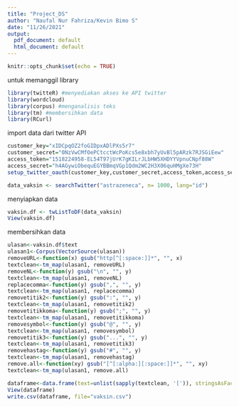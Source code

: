 ```yaml
---
title: "Project_DS"
author: "Naufal Nur Fahriza/Kevin Bimo S"
date: "11/26/2021"
output:
  pdf_document: default
  html_document: default
---
```


```r
knitr::opts_chunk$set(echo = TRUE)
```

untuk memanggil library

```r
library(twitteR) #menyediakan akses ke API twitter
library(wordcloud)
library(corpus) #menganalisis teks
library(tm) #membersihkan data
library(RCurl) 
```

import data dari twitter API

```r
customer_key="xIDCpqOZ2foGIDpxADlPXs5r7"
customer_secret="0NzVwCMfOePCtcctWcPoKcs5e8xbh7yUvBl5pARzk7RJSGiEew"
access_token="1518224958-EL54T97jUrK7gKILrJLbHW5XHDYYVpnuCNpf88W"
access_secret="h4AGywiObequEGYBBmqVGp1Qdm2WC2H3X06quHMgXe73H"
setup_twitter_oauth(customer_key,customer_secret,access_token,access_secret)

data_vaksin <- searchTwitter("astrazeneca", n= 1000, lang="id")
```

menyiapkan data

```r
vaksin.df <- twListToDF(data_vaksin)
View(vaksin.df)

```

membersihkan data

```r
ulasan<-vaksin.df$text
ulasan1<-Corpus(VectorSource(ulasan))
removeURL<-function(x) gsub("http[^[:space:]]*", "", x)
textclean<-tm_map(ulasan1, removeURL)
removeNL<-function(y) gsub("\n", "", y)
textclean<-tm_map(ulasan1, removeNL)
replacecomma<-function(y) gsub(",", "", y)
textclean<-tm_map(ulasan1, replacecomma)
removetitik2<-function(y) gsub(":", "", y)
textclean<-tm_map(ulasan1, removetitik2)
removetitikkoma<-function(y) gsub(";", "", y)
textclean<-tm_map(ulasan1, removetitikkoma)
removesymbol<-function(y) gsub("@", "", y)
textclean<-tm_map(ulasan1, removesymbol)
removetitik3<-function(y) gsub("...", "", y)
textclean<-tm_map(ulasan1, removetitik3)
removehastag<-function(y) gsub("#", "", y)
textclean<-tm_map(ulasan1, removehastag)
remove.all<-function(xy) gsub("[^[:alpha:][:space:]]*", "", xy)
textclean<-tm_map(ulasan1, remove.all)

dataframe<-data.frame(text=unlist(sapply(textclean, '[')), stringsAsFactors=F)
View(dataframe)
write.csv(dataframe, file="vaksin.csv")
```
